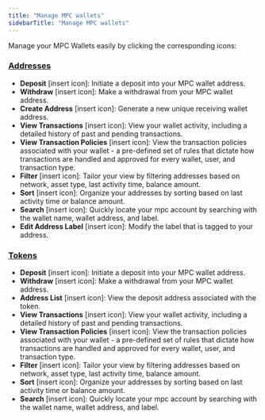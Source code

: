 ```yaml
---
title: "Manage MPC wallets"
sidebarTitle: "Manage MPC wallets"
---
```


Manage your MPC Wallets easily by clicking the corresponding icons:

### <u>**Addresses**</u>

- **Deposit** [insert icon]: Initiate a deposit into your MPC wallet address.
- **Withdraw** [insert icon]: Make a withdrawal from your MPC wallet address.
- **Create Address** [insert icon]: Generate a new unique receiving wallet address.
- **View Transactions** [insert icon]: View your wallet activity, including a detailed history of past and pending transactions.
- **View Transaction Policies** [insert icon]: View the transaction policies associated with your wallet - a pre-defined set of rules that dictate how transactions are handled and approved for every wallet, user, and transaction type.
- **Filter** [insert icon]: Tailor your view by filtering addresses based on network, asset type, last activity time, balance amount.
- **Sort** [insert icon]: Organize your addresses by sorting based on last activity time or balance amount.
- **Search** [insert icon]: Quickly locate your mpc account by searching with the wallet name, wallet address, and label.
- **Edit Address Label** [insert icon]: Modify the label that is tagged to your address.

### <u>**Tokens**</u>

- **Deposit** [insert icon]: Initiate a deposit into your MPC wallet address.
- **Withdraw** [insert icon]: Make a withdrawal from your MPC wallet address.
- **Address List** [insert icon]: View the deposit address associated with the token.
- **View Transactions** [insert icon]: View your wallet activity, including a detailed history of past and pending transactions.
- **View Transaction Policies** [insert icon]: View the transaction policies associated with your wallet - a pre-defined set of rules that dictate how transactions are handled and approved for every wallet, user, and transaction type.
- **Filter** [insert icon]: Tailor your view by filtering addresses based on network, asset type, last activity time, balance amount.
- **Sort** [insert icon]: Organize your addresses by sorting based on last activity time or balance amount.
- **Search** [insert icon]: Quickly locate your mpc account by searching with the wallet name, wallet address, and label.